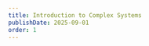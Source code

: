 ```yaml
---
title: Introduction to Complex Systems
publishDate: 2025-09-01
order: 1
---
```


<TitleSlide
  title="Introduction to Complex Systems"
  subtitle="Winter Term 2025/26"
  kicker="Prof. Brockmann's Complexity Course"
  author="Lecture 1"
  date="Oct 2025"
  logo={uniLight}
  logoDark={uniDark}
  logoSize="md"
  panelClass="bg-white/60 dark:bg-neutral-900/60 rounded-3xl p-12 shadow-xl"
  align="center"
  qr="https://dirkbrockmann.github.io/complex-systems-bsc-ws25/lectures/lecture-1/"
/>

